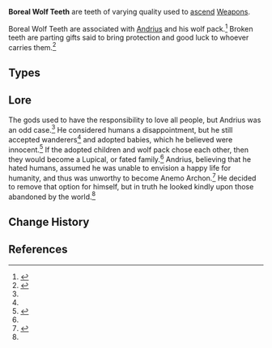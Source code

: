 {{Terminology Infobox
|image        = <gallery>
Item Boreal Wolf's Milk Tooth.png|Milk Tooth
Item Boreal Wolf's Cracked Tooth.png|Cracked Tooth
Item Boreal Wolf's Broken Fang.png|Broken Fang
Item Boreal Wolf's Nostalgia.png|Nostalgia
</gallery>
|type2        = Weapon Ascension Materials
|type         = Item Groups
|day1         = Tuesday
|day2         = Friday
|day3         = Sunday
|source1      = Cecilia Garden
|source2      = Purchase from the [[Souvenir Shop]] in [[Mondstadt]]
}}
'''Boreal Wolf Teeth''' are teeth of varying quality used to [[Weapon Ascension Materials|ascend]] [[Weapons]].

Boreal Wolf Teeth are associated with [[Andrius]] and his wolf pack.<ref name="Milk Tooth">{{Ref/Item|Boreal Wolf's Milk Tooth}}</ref> Broken teeth are parting gifts said to bring protection and good luck to whoever carries them.<ref>{{Ref/Item|Boreal Wolf's Broken Fang}}</ref>

==Types==
{{Material Quality
|2=Boreal Wolf's Milk Tooth
|3=Boreal Wolf's Cracked Tooth
|4=Boreal Wolf's Broken Fang
|5=Boreal Wolf's Nostalgia
}}

==Lore==
The gods used to have the responsibility to love all people, but Andrius was an odd case.<ref name="Milk Tooth"/> He considered humans a disappointment, but he still accepted wanderers<ref name="Milk Tooth"/> and adopted babies, which he believed were innocent.<ref name="Cracked Tooth">{{Ref/Item|Boreal Wolf's Cracked Tooth}}</ref> If the adopted children and wolf pack chose each other, then they would become a Lupical, or fated family.<ref name="Cracked Tooth"/>
Andrius, believing that he hated humans, assumed he was unable to envision a happy life for humanity, and thus was unworthy to become Anemo Archon.<ref name="Bor Nostalgia">{{Ref/Item|Boreal Wolf's Nostalgia}}</ref> He decided to remove that option for himself, but in truth he looked kindly upon those abandoned by the world.<ref name="Bor Nostalgia"/>

==Change History==
{{Change History|1.0}}

==References==
{{Reflist}}
[[Category:Boreal Wolf Teeth| ]]